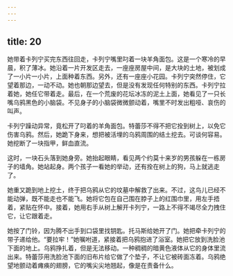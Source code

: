 ```yaml
---
---
---
```

title: 20
---




她带着卡列宁买完东西往回走，卡列宁嘴里叼着一块羊角面包。这是一个寒冷的早晨，积了薄冰。她沿着一片开发区走去，一座座房屋中间，是大块的土地，被划成了一小片一小片，上面种着东西。另外，还有一座座小花园。卡列宁突然停住，它望着那边，一动不动。她也朝那边望去，但是没有发现任何特别的东西。卡列宁拉着她，她任它带着走。最后，在一个荒废的花坛冰冻的泥土上面，她看见了一只长嘴乌鸦黑色的小脑袋。不见身子的小脑袋微微颤动着，嘴里不时发出粗哑、哀伤的叫声。

卡列宁躁动异常，竟松开了叼着的羊角面包。特蕾莎不得不把它拴到树上，以免它伤害乌鸦。然后，她跪下身来，想把被活埋的乌鸦周围的结土挖去。可谈何容易。她挖断了一块指甲，鲜血直流。

这时，一块石头落到她身旁。她抬起眼睛，看见两个约莫十来岁的男孩躲在一栋房子的墙角。她站起身。两个孩子一看她的举动，还有拴在树上的狗，马上就逃走了。

她重又跪到地上挖土，终于把乌鸦从它的坟墓中解救了出来。不过，这鸟儿已经不能动弹，既不能走也不能飞。她将它包在自己围在脖子上的红围巾里，用左手捂着，紧贴在怀中。接着，她用右手从树上解开卡列宁，一路上不得不竭尽全力拽住它，让它跟着走。

她按了门铃，因为腾不出手到口袋里找钥匙。托马斯给她开了门。她把牵卡列宁的带子递给他。“要拉牢！”她嘱咐道，紧接着把乌鸦抱进了浴室。她把它放到洗脸池下面的地上。乌鸦挣扎着，但是无法移动。一种稠稠的暗黄色液体从它的身体里流出来。特蕾莎用洗脸池下面的旧布片给它做了个垫子，不让它被砖面冻着。乌鸦绝望地颤动着瘫痪的翅膀，它的嘴尖尖地翘起，像是在责备什么。